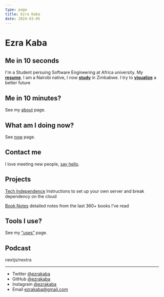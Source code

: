 ```yaml
---
type: page
title: Ezra Kaba
date: 2024-03-05
---
```


# Ezra Kaba

## Me in 10 seconds

I'm a Student persuing Software Engineering at Africa university.
My [**resume**](https://www.notion.so/paza/resume-ba0cee2a8efb41eb81708af8367cced3?pvs=4). I am a Nairobi native, I now [**study**](https://google.com/) in Zimbabwe.
I try to [**visualize**](https://www.notion.so/paza/Vision-81462fcdf1bc455fa4889510930e0915?pvs=4) a better future

## Me in 10 minutes?

See my [about](https://www.notion.so/About-9355ca02c8b64396aed65cd03749183b?pvs=21) page.

## What am I doing now?

See [now](https://www.notion.so/Now-db7c269b9a4a4c9dbaaf9c75f8c5edc3?pvs=21) page.

## Contact me

I love meeting new people, [say hello](https://www.notion.so/resume-ba0cee2a8efb41eb81708af8367cced3?pvs=21).

## Projects

[Tech Independence](https://www.notion.so/Tech-Independence-ce15323a79d14f03b6b7c25aa893411e?pvs=21) Instructions to set up your own server and break dependency on the cloud

[Book Notes](https://www.notion.so/8d60245d6b1d41c1a811a5acf8a9a2f2?pvs=21) detailed notes from the last 360+ books I’ve read

## Tools I use?

See my [“uses”](https://www.notion.so/Tools-442a89dbaf764fa2b20efc4315b558d4?pvs=21) page.

## Podcast
nextjs/nextra

---

- Twitter [@ezrakaba](https://twitter.com/ezrakaba)
- GitHub [@ezrakaba](https://github.com/ezrakaba)
- Instagram [@ezrakaba](https://instagram.com/ezrakaba)
- Email ezrakaba@gmail.com
